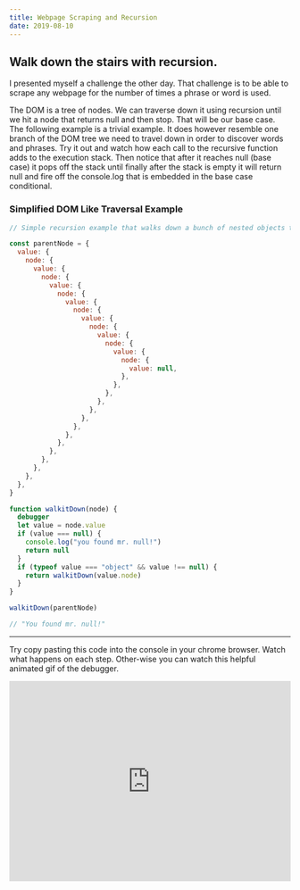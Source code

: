 ```yaml
---
title: Webpage Scraping and Recursion
date: 2019-08-10
---
```


## Walk down the stairs with recursion.

I presented myself a challenge the other day. That challenge is to be able to scrape any webpage for the number of times a phrase
or word is used.

The DOM is a tree of nodes. We can traverse down it using recursion until we hit a node that returns null and then stop. That will be our base case.
The following example is a trivial example. It does however resemble one branch of the DOM tree we need to travel down in order to discover words and
phrases. Try it out and watch how each call to the recursive function adds to the execution stack. Then notice that after it reaches null (base case) it pops off
the stack until finally after the stack is empty it will return null and fire off the console.log that is embedded in the base case conditional.

### Simplified DOM Like Traversal Example

```javascript
// Simple recursion example that walks down a bunch of nested objects till it finds a null value.

const parentNode = {
  value: {
    node: {
      value: {
        node: {
          value: {
            node: {
              value: {
                node: {
                  value: {
                    node: {
                      value: {
                        node: {
                          value: {
                            node: {
                              value: null,
                            },
                          },
                        },
                      },
                    },
                  },
                },
              },
            },
          },
        },
      },
    },
  },
}

function walkitDown(node) {
  debugger
  let value = node.value
  if (value === null) {
    console.log("you found mr. null!")
    return null
  }
  if (typeof value === "object" && value !== null) {
    return walkitDown(value.node)
  }
}

walkitDown(parentNode)

// "You found mr. null!"
```

---

Try copy pasting this code into the console in your chrome browser. Watch what happens on each step. Other-wise you can watch this
helpful animated gif of the debugger.

<div style="position:relative; padding-bottom:calc(62.50% + 44px)">
  <iframe
    src="https://gfycat.com/ifr/SparklingBaggyIguana"
    frameborder="0"
    scrolling="no"
    width="100%"
    height="100%"
    style="position:absolute;top:0;left:0;"
    allowfullscreen
  />
</div>
---

### DOM traversal

We can traverse the DOM using the same technique from above but a little digging needs done first to find out what properties
to use. The DOM is a tree so there will be siblings and child nodes. Lets google that real
quick. I'm looking for any properties that eventually become null. We will check against null to short circuit the recursion.

[Node.firstChild](https://developer.mozilla.org/en-US/docs/Web/API/Node/firstChild) & [Node.nextSibling](https://developer.mozilla.org/en-US/docs/Web/API/Node/nextSibling) look like just the ticket. Both have return null if they happen to be the last child of the parent. Check out
the links to see the full description of each property we will use. We will use [Node.nodeTypes](https://developer.mozilla.org/en-US/docs/Web/API/Node/nodeType) to check if
the the current node is in fact actual text or just an element. If it's an element we want to ignore it.

```javascript
function search(wordToMatch) {
  debugger // drop this function in the chrome console and watch the debugger run.
  let walkedDOM = []
  const results = []
  function walk(node, callback) {
    callback(node)

    node = node.firstChild
    // base case
    while (node != null) {
      // if base case is not reached then we recurse
      walk(node, callback)

      node = node.nextSibling
    }
    return node
  }

  walk(document.body, node => {
    // set a break point here to see how it recurses and pay special attention to the call stack
    if (node.nodeType === 3) {
      walkedDOM.push(node.nodeValue)
    }
  })

  // RECURSION DONE
  const wordRegex = wordToMatch ? new RegExp(wordToMatch, "ig") : false
  /*
   we simply iterate over the array,
  lowercase each fragment, by this time
   all recursion is done do a simple regex
   match against it and if a fragment returns
   true we push to a results array
  */

  walkedDOM.forEach(textFragment => {
    textFragment = textFragment.toLowerCase()
    if (textFragment.match(wordRegex)) {
      results.push(wordRegex.exec(textFragment))
    }
  })

  /* return number of matches we got on the webpage.
  I'm using a computed key name based on
  the original word passed in at the beginning.
  */

  return { [wordToMatch]: results.length }
}
```

---

You can take this entire script and drop it into the console and test it on any webpage.
Try it on the front of a news site and type a phrase or word to see how many hits you get.
Run it through the debugger and step over each recursive call and watch as the call stack shrinks
and expands. If you would like to look at some simpler examples of recursion you can check out my
other [blog post on recursion](/recursion)

- [repo section this blog post is based on](https://github.com/JasonBBelcher/AlgorithmPractice/tree/master/kata/algorithms/DOMtraversal)
- [article on traversal of the DOM](https://www.digitalocean.com/community/tutorials/how-to-traverse-the-dom)
